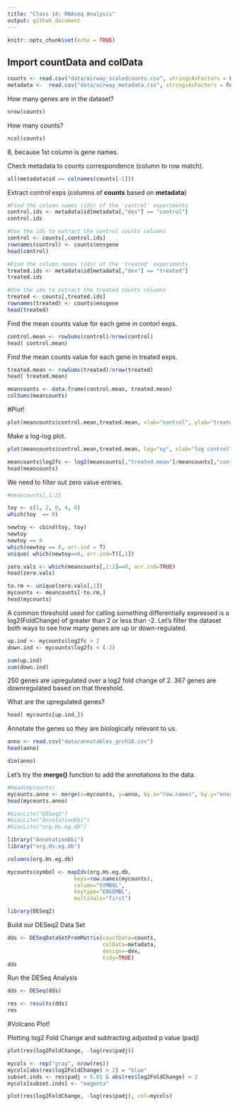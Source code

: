 ```yaml
---
title: "Class 14: RNAseq Analysis"
output: github_document
---
```


```r
knitr::opts_chunk$set(echo = TRUE)
```

## Import countData and colData

```r
counts <- read.csv("data/airway_scaledcounts.csv", stringsAsFactors = FALSE)
metadata <-  read.csv("data/airway_metadata.csv", stringsAsFactors = FALSE)
```


How many genes are in the dataset?

```r
nrow(counts)
```

How many counts?
```r
ncol(counts)
```
8, because 1st column is gene names.

Check metadata to counts correspondence (column to row match).
```r
all(metadata$id == colnames(counts[-1]))
```

Extract control exps (columns of **counts** based on **metadata**)
```r
#Find the column names (ids) of the 'control' experiments
control.ids <- metadata$id[metadata[,"dex"] == "control"]
control.ids

#Use the ids to extract the control counts columns
control <- counts[,control.ids]
rownames(control) <- counts$ensgene
head(control)
```

```r
#Find the column names (ids) of the 'treated' experiments
treated.ids <- metadata$id[metadata[,"dex"] == "treated"]
treated.ids

#Use the ids to extract the treated counts columns
treated <- counts[,treated.ids]
rownames(treated) <- counts$ensgene
head(treated)
```


Find the mean counts value for each gene in contorl exps.
```r
control.mean <- rowSums(control)/nrow(control)
head( control.mean)
```


Find the mean counts value for each gene in treated exps.
```r
treated.mean <- rowSums(treated)/nrow(treated)
head( treated.mean)
```

```r
meancounts <- data.frame(control.mean, treated.mean)
colSums(meancounts)
```

#Plot!

```r
plot(meancounts$control.mean,treated.mean, xlab="control", ylab="treated")
```


Make a log-log plot.

```r
plot(meancounts$control.mean,treated.mean, log="xy", xlab="log control", ylab="log treated")
```

```r
meancounts$log2fc <- log2(meancounts[,"treated.mean"]/meancounts[,"control.mean"])
head(meancounts)
```

We need to filter out zero value entries.
```r
#meancounts[,1:2]

toy <- c(1, 2, 0, 4, 0)
which(toy  == 0)

newtoy <- cbind(toy, toy)
newtoy
newtoy == 0
which(newtoy == 0, arr.ind = T)
unique( which(newtoy==0, arr.ind=T)[,1])
```

```r
zero.vals <- which(meancounts[,1:2]==0, arr.ind=TRUE)
head(zero.vals)

to.rm <- unique(zero.vals[,1])
mycounts <- meancounts[-to.rm,]
head(mycounts)
```

A common threshold used for calling something differentially expressed is a log2(FoldChange) of greater than 2 or less than -2. Let’s filter the dataset both ways to see how many genes are up or down-regulated.

```r
up.ind <- mycounts$log2fc > 2
down.ind <- mycounts$log2fc < (-2)

sum(up.ind)
sum(down.ind)
```
250 genes are upregulated over a log2 fold change of 2.
367 genes are downregulated based on that threshold.

What are the upregulated genes?

```r
head( mycounts[up.ind,])
```

Annotate the genes so they are biologically relevant to us.

```r
anno <- read.csv("data/annotables_grch38.csv")
head(anno)
```

```r
dim(anno)
```

Let's try the **merge()** function to add the annotations to the data.

```r
#head(mycounts)
mycounts.anno <- merge(x=mycounts, y=anno, by.x="row.names", by.y="ensgene")
head(mycounts.anno)
```

```r
#biocLite("DESeq2")
#biocLite("AnnotationDbi")
#biocLite("org.Hs.eg.db")
```

```r
library("AnnotationDbi")
library("org.Hs.eg.db")
```

```r
columns(org.Hs.eg.db)
```


```r
mycounts$symbol <- mapIds(org.Hs.eg.db,
                     keys=row.names(mycounts),
                     column="SYMBOL",
                     keytype="ENSEMBL",
                     multiVals="first")
```

```r
library(DESeq2)
```

Build our DESeq2 Data Set
```r
dds <- DESeqDataSetFromMatrix(countData=counts, 
                              colData=metadata, 
                              design=~dex, 
                              tidy=TRUE)
dds
```

Run the DESeq Analysis
```r
dds <- DESeq(dds)
```

```r
res <- results(dds)
res
```


#Volcano Plot!

Plotting log2 Fold Change and subtracting adjusted p value (padj)
```r
plot(res$log2FoldChange, -log(res$padj))
```

```r
mycols <- rep("gray", nrow(res))
mycols[abs(res$log2FoldChange) > 2] = "blue"
subset.inds <- res$padj < 0.01 & abs(res$log2FoldChange) > 2
mycols[subset.inds] <- "magenta"

plot(res$log2FoldChange, -log(res$padj), col=mycols)
```












